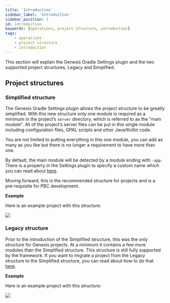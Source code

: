 ```yaml
---
title: 'Introduction'
sidebar_label: 'Introduction'
sidebar_position: 1
id: introduction
keywords: [operations, project structure, introduction]
tags:
    - operations
    - project structure
    - introduction
---
```


This section will explain the Genesis Gradle Settings plugin and the two supported project structures, Legacy and Simplified.

## Project structures

### Simplified structure

The Genesis Gradle Settings plugin allows the project structure to be greatly simplified. With this new structure only one module is required as a minimum in the project’s `server` directory, which is referred to as the "main module". 
All of the project’s server files can be put in this single module including configuration files, GPAL scripts and other Java/Kotlin code. 

You are not limited to putting everything in this one module, you can add as many as you like but there is no longer a requirement to have more than one.

By default, the main module will be detected by a module ending with `-app`. There is a property in the Settings plugin to specify a custom name which you can read about [here](../settings-plugin/#main-module-name).

Moving forward, this is the recommended structure for projects and is a pre-requisite for PBC development.

**Example**

Here is an example project with this structure:

![](/img/position-simple-structure.png)

### Legacy structure

Prior to the introduction of the Simplified structure, this was the only structure for Genesis projects. At a minimum it contains a few more modules than the Simplified structure.
This structure is still fully supported by the framework. If you want to migrate a project from the Legacy structure to the Simplified structure, you can read about how to do that [here](../simplified-structure/#migrating-from-the-legacy-structure).

**Example**

Here is an example project with this structure:

![](/img/position-legacy-structure.png)